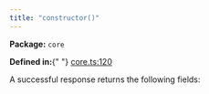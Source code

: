 ```yaml
---
title: "constructor()"
---
```



<p>
  <strong>Package:</strong> <code>core</code>
</p>

<p>
  <strong>Defined in:</strong>{" "}
  <a href="https://github.com/tkhq/sdk/blob/main/packages/core/src/__clients__/core.ts#L120">
    core.ts:120
  </a>
</p>

<H3Bordered text="Parameters" />

<ParamField body="config" type="TurnkeySDKClientConfig" required={true} />

<ParamField
  body="apiKeyStamper"
  type="CrossPlatformApiKeyStamper"
  required={false}
/>

<ParamField
  body="passkeyStamper"
  type="CrossPlatformPasskeyStamper"
  required={false}
/>

<ParamField body="walletManager" type="WalletManagerBase" required={false} />

<H3Bordered text="Response" />A successful response returns the following
fields:

<ResponseField name="returns" type="TurnkeyClient" required={true} />
